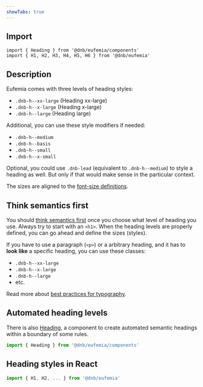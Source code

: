 ```yaml
---
showTabs: true
---
```


## Import

```tsx
import { Heading } from '@dnb/eufemia/components'
import { H1, H2, H3, H4, H5, H6 } from '@dnb/eufemia'
```

## Description

Eufemia comes with three levels of heading styles:

- `.dnb-h--xx-large` (Heading xx-large)
- `.dnb-h--x-large` (Heading x-large)
- `.dnb-h--large` (Heading large)

Additional, you can use these style modifiers if needed:

- `.dnb-h--medium`
- `.dnb-h--basis`
- `.dnb-h--small`
- `.dnb-h--x-small`

Optional, you could use `.dnb-lead` (equivalent to `.dnb-h--medium`) to style a heading as well. But only if that would make sense in the particular context.

The sizes are aligned to the [font-size definitions](/uilib/typography/font-size).

## Think semantics first

You should [think semantics first](/uilib/usage/best-practices/for-typography#headings-and-styling) once you choose what level of heading you use. Always try to start with an `<h1>`. When the heading levels are properly defined, you can go ahead and define the sizes (styles).

If you have to use a paragraph (`<p>`) or a arbitrary heading, and it has to **look like** a specific heading, you can use these classes:

- `.dnb-h--xx-large`
- `.dnb-h--x-large`
- `.dnb-h--large`
- etc.

Read more about [best practices for typography](/uilib/usage/best-practices/for-typography).

## Automated heading levels

There is also [Heading](/uilib/components/heading), a component to create automated semantic headings within a boundary of some rules.

```jsx
import { Heading } from '@dnb/eufemia/components'
```

## Heading styles in React

```jsx
import { H1, H2, ... } from '@dnb/eufemia'
```
